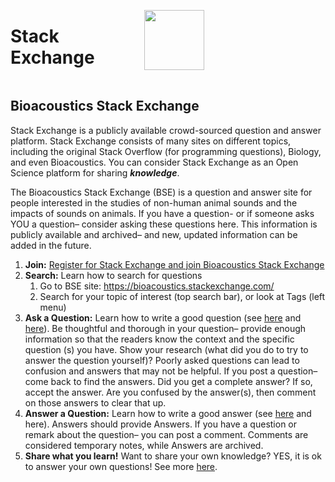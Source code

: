 ::: columns
::: {.column width="40%"}

# Stack Exchange

:::
::: {.column width="60%"}

![](images/stackExchangeLogo.png){width="1in"}

:::
:::

## Bioacoustics Stack Exchange

Stack Exchange is a publicly available crowd-sourced question and answer platform. Stack Exchange consists of many sites on different topics, including the original Stack Overflow (for programming questions), Biology, and even Bioacoustics. You can consider Stack Exchange as an Open Science platform for sharing ***knowledge***.

The Bioacoustics Stack Exchange (BSE) is a question and answer site for people interested in the studies of non-human animal sounds and the impacts of sounds on animals. If you have a question- or if someone asks YOU a question– consider asking these questions here. This information is publicly available and archived– and new, updated information can be added in the future.

1.  **Join:** [Register for Stack Exchange and join Bioacoustics Stack Exchange](https://bioacoustics.stackexchange.com/users/signup?ssrc=hero&returnurl=https%3a%2f%2fbioacoustics.stackexchange.com%2f)
2.  **Search:** Learn how to search for questions
    1.  Go to BSE site: <https://bioacoustics.stackexchange.com/>
    2.  Search for your topic of interest (top search bar), or look at Tags (left menu)
3.  **Ask a Question:** Learn how to write a good question (see [here](https://stackoverflow.com/help/how-to-ask) and [here](https://stackoverflow.blog/2010/10/04/asking-better-questions/)). Be thoughtful and thorough in your question– provide enough information so that the readers know the context and the specific question (s) you have. Show your research (what did you do to try to answer the question yourself)? Poorly asked questions can lead to confusion and answers that may not be helpful. If you post a question– come back to find the answers. Did you get a complete answer? If so, accept the answer. Are you confused by the answer(s), then comment on those answers to clear that up.
4.  **Answer a Question:** Learn how to write a good answer (see [here](https://meta.stackexchange.com/help/how-to-answer) and here). Answers should provide Answers. If you have a question or remark about the question– you can post a comment. Comments are considered temporary notes, while Answers are archived.
5.  **Share what you learn!** Want to share your own knowledge? YES, it is ok to answer your own questions! See more [here](https://stackoverflow.blog/2011/07/01/its-ok-to-ask-and-answer-your-own-questions/).
